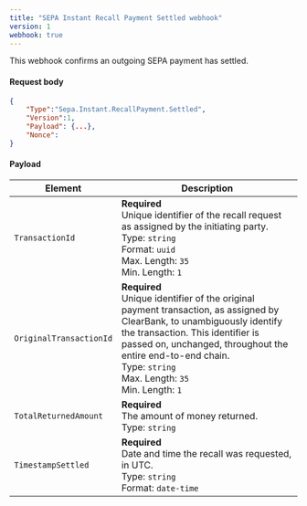 ```yaml
---
title: "SEPA Instant Recall Payment Settled webhook"
version: 1
webhook: true
---
```


This webhook confirms an outgoing SEPA payment has settled.

#### Request body

```json
{
    "Type":"Sepa.Instant.RecallPayment.Settled",
    "Version":1,
    "Payload": {...},
    "Nonce":
}
```

#### Payload
| Element                 | Description     |
|-------------------------|-----------------|
|`TransactionId` |**Required**<br />Unique identifier of the recall request as assigned by the initiating party.<br/>Type: `string`<br/>Format: `uuid`<br/>Max. Length: `35`<br/>Min. Length: `1` |
|`OriginalTransactionId` |**Required**<br />Unique identifier of the original payment transaction, as assigned by ClearBank, to unambiguously identify the transaction. This identifier is passed on, unchanged, throughout the entire end-to-end chain.<br/>Type: `string`<br/>Max. Length: `35`<br/>Min. Length: `1` |
|`TotalReturnedAmount` |**Required**<br />The amount of money returned.<br/>Type: `string`|
|`TimestampSettled` |**Required**<br />Date and time the recall was requested, in UTC.<br/>Type: `string`<br/>Format: `date-time`|